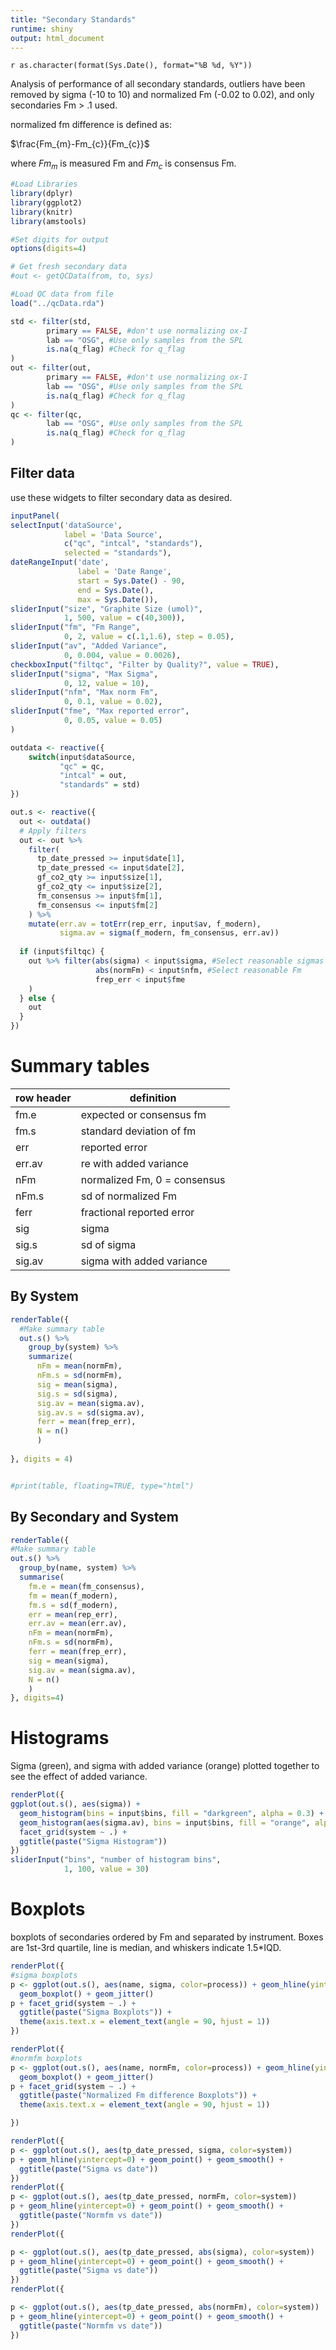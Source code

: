 ```yaml
---
title: "Secondary Standards"
runtime: shiny
output: html_document
---
```



`r as.character(format(Sys.Date(), format="%B %d, %Y"))`

Analysis of performance of all secondary standards, outliers have been removed by sigma (-10 to 10) and normalized Fm (-0.02 to 0.02), and only secondaries Fm > .1 used.

normalized fm difference is defined as:

$\frac{Fm_{m}-Fm_{c}}{Fm_{c}}$

where $Fm_{m}$ is measured Fm and $Fm_{c}$ is consensus Fm.


```r

#Load Libraries
library(dplyr)
library(ggplot2)
library(knitr)
library(amstools)

#Set digits for output
options(digits=4)

# Get fresh secondary data
#out <- getQCData(from, to, sys)

#Load QC data from file
load("../qcData.rda")

std <- filter(std,
        primary == FALSE, #don't use normalizing ox-I
        lab == "OSG", #Use only samples from the SPL
        is.na(q_flag) #Check for q_flag
)
out <- filter(out,
        primary == FALSE, #don't use normalizing ox-I
        lab == "OSG", #Use only samples from the SPL
        is.na(q_flag) #Check for q_flag
)
qc <- filter(qc,
        lab == "OSG", #Use only samples from the SPL
        is.na(q_flag) #Check for q_flag
)
```


## Filter data

use these widgets to filter secondary data as desired.

```r
inputPanel(
selectInput('dataSource',
            label = 'Data Source', 
            c("qc", "intcal", "standards"),
            selected = "standards"),
dateRangeInput('date',
               label = 'Date Range',
               start = Sys.Date() - 90, 
               end = Sys.Date(),
               max = Sys.Date()),
sliderInput("size", "Graphite Size (umol)",
            1, 500, value = c(40,300)),
sliderInput("fm", "Fm Range",
            0, 2, value = c(.1,1.6), step = 0.05),
sliderInput("av", "Added Variance",
            0, 0.004, value = 0.0026),
checkboxInput("filtqc", "Filter by Quality?", value = TRUE),
sliderInput("sigma", "Max Sigma",
            0, 12, value = 10),
sliderInput("nfm", "Max norm Fm",
            0, 0.1, value = 0.02),
sliderInput("fme", "Max reported error",
            0, 0.05, value = 0.05)
)

outdata <- reactive({
    switch(input$dataSource,
           "qc" = qc,
           "intcal" = out,
           "standards" = std)
})

out.s <- reactive({
  out <- outdata()
  # Apply filters
  out <- out %>%
    filter(
      tp_date_pressed >= input$date[1],
      tp_date_pressed <= input$date[2],
      gf_co2_qty >= input$size[1],
      gf_co2_qty <= input$size[2],
      fm_consensus >= input$fm[1],
      fm_consensus <= input$fm[2]
    ) %>%
    mutate(err.av = totErr(rep_err, input$av, f_modern),
           sigma.av = sigma(f_modern, fm_consensus, err.av))
  
  if (input$filtqc) {
    out %>% filter(abs(sigma) < input$sigma, #Select reasonable sigmas
                   abs(normFm) < input$nfm, #Select reasonable Fm
                   frep_err < input$fme
    )
  } else {
    out
  }
})

```


# Summary tables

row header | definition
-----------|-----------
fm.e       | expected or consensus fm
fm.s       | standard deviation of fm
err        | reported error
err.av     | re with added variance 
nFm        | normalized Fm, 0 = consensus
nFm.s      | sd of normalized Fm
ferr       | fractional reported error
sig        | sigma
sig.s      | sd of sigma
sig.av     | sigma with added variance

## By System

```r

renderTable({
  #Make summary table
  out.s() %>%
    group_by(system) %>%
    summarize(
      nFm = mean(normFm),
      nFm.s = sd(normFm),
      sig = mean(sigma),
      sig.s = sd(sigma),
      sig.av = mean(sigma.av),
      sig.av.s = sd(sigma.av),
      ferr = mean(frep_err),
      N = n()
      )
  
}, digits = 4)


#print(table, floating=TRUE, type="html")
```


## By Secondary and System


```r

renderTable({
#Make summary table
out.s() %>% 
  group_by(name, system) %>%
  summarise(
    fm.e = mean(fm_consensus),
    fm = mean(f_modern),
    fm.s = sd(f_modern),
    err = mean(rep_err),
    err.av = mean(err.av),
    nFm = mean(normFm),
    nFm.s = sd(normFm),
    ferr = mean(frep_err),
    sig = mean(sigma),
    sig.av = mean(sigma.av),
    N = n()
    )
}, digits=4)
```


# Histograms

Sigma (green), and sigma with added variance (orange) plotted together to see the effect of added variance.

```r
renderPlot({
ggplot(out.s(), aes(sigma)) +
  geom_histogram(bins = input$bins, fill = "darkgreen", alpha = 0.3) + 
  geom_histogram(aes(sigma.av), bins = input$bins, fill = "orange", alpha = 0.3) + 
  facet_grid(system ~ .) + 
  ggtitle(paste("Sigma Histogram"))
})
sliderInput("bins", "number of histogram bins",
            1, 100, value = 30)
```


# Boxplots

boxplots of secondaries ordered by Fm and separated by instrument. Boxes are 1st-3rd quartile, line is median, and whiskers indicate 1.5*IQD. 

```r
renderPlot({
#sigma boxplots
p <- ggplot(out.s(), aes(name, sigma, color=process)) + geom_hline(yintercept=0) + 
  geom_boxplot() + geom_jitter()
p + facet_grid(system ~ .) + 
  ggtitle(paste("Sigma Boxplots")) +
  theme(axis.text.x = element_text(angle = 90, hjust = 1)) 
})

renderPlot({
#normfm boxplots
p <- ggplot(out.s(), aes(name, normFm, color=process)) + geom_hline(yintercept=0) + 
  geom_boxplot() + geom_jitter()
p + facet_grid(system ~ .) + 
  ggtitle(paste("Normalized Fm difference Boxplots")) +
  theme(axis.text.x = element_text(angle = 90, hjust = 1)) 

})
```

```r
renderPlot({
p <- ggplot(out.s(), aes(tp_date_pressed, sigma, color=system))
p + geom_hline(yintercept=0) + geom_point() + geom_smooth() + 
  ggtitle(paste("Sigma vs date"))
})
renderPlot({
p <- ggplot(out.s(), aes(tp_date_pressed, normFm, color=system))
p + geom_hline(yintercept=0) + geom_point() + geom_smooth() + 
  ggtitle(paste("Normfm vs date"))
})
renderPlot({

p <- ggplot(out.s(), aes(tp_date_pressed, abs(sigma), color=system))
p + geom_hline(yintercept=0) + geom_point() + geom_smooth() + 
  ggtitle(paste("Sigma vs date"))
})
renderPlot({

p <- ggplot(out.s(), aes(tp_date_pressed, abs(normFm), color=system))
p + geom_hline(yintercept=0) + geom_point() + geom_smooth() + 
  ggtitle(paste("Normfm vs date"))
})

```